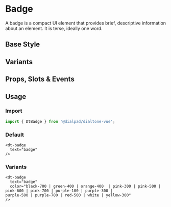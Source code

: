 
# Badge

<Subtitle>
  A badge is a compact UI element that provides brief, descriptive information about an element.
  It is terse, ideally one word.
</Subtitle>

## Base Style

<Canvas>
  <Story id="elements-badge--default" />
</Canvas>

## Variants

<Canvas>
  <Story id="elements-badge--variants" />
</Canvas>

## Props, Slots & Events

<ArgsTable of={DtBadge} />

## Usage

### Import

```jsx
import { DtBadge } from '@dialpad/dialtone-vue';
```

### Default

```vue
<dt-badge
  text="badge"
/>
```

### Variants

```vue
<dt-badge
  text="badge"
  color="black-700 | green-400 | orange-400  | pink-300 | pink-500 | pink-600 | pink-700 | purple-100 | purple-300 |
purple-500 | purple-700 | red-500 | white | yellow-300"
/>
```
